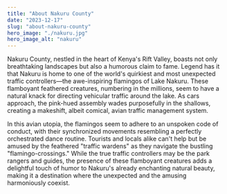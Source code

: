 ```yaml
---
title: "About Nakuru County"
date: "2023-12-17"
slug: "about-nakuru-county"
hero_image: "./nakuru.jpg"
hero_image_alt: "nakuru"
---
```


Nakuru County, nestled in the heart of Kenya's Rift Valley, boasts not only breathtaking landscapes but also a humorous claim to fame. Legend has it that Nakuru is home to one of the world's quirkiest and most unexpected traffic controllers—the awe-inspiring flamingos of Lake Nakuru. These flamboyant feathered creatures, numbering in the millions, seem to have a natural knack for directing vehicular traffic around the lake. As cars approach, the pink-hued assembly wades purposefully in the shallows, creating a makeshift, albeit comical, avian traffic management system.

In this avian utopia, the flamingos seem to adhere to an unspoken code of conduct, with their synchronized movements resembling a perfectly orchestrated dance routine. Tourists and locals alike can't help but be amused by the feathered "traffic wardens" as they navigate the bustling "flamingo-crossings." While the true traffic controllers may be the park rangers and guides, the presence of these flamboyant creatures adds a delightful touch of humor to Nakuru's already enchanting natural beauty, making it a destination where the unexpected and the amusing harmoniously coexist.
